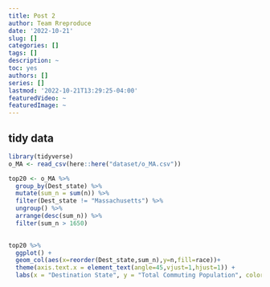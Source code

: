 ```yaml
---
title: Post 2
author: Team Rreproduce
date: '2022-10-21'
slug: []
categories: []
tags: []
description: ~
toc: yes
authors: []
series: []
lastmod: '2022-10-21T13:29:25-04:00'
featuredVideo: ~
featuredImage: ~
---
```


## tidy data
```r
library(tidyverse)
o_MA <- read_csv(here::here("dataset/o_MA.csv"))
```

```r

top20 <- o_MA %>% 
  group_by(Dest_state) %>%
  mutate(sum_n = sum(n)) %>%
  filter(Dest_state != "Massachusetts") %>%
  ungroup() %>%
  arrange(desc(sum_n)) %>%
  filter(sum_n > 1650)
  
```

```r
top20 %>% 
  ggplot() +
  geom_col(aes(x=reorder(Dest_state,sum_n),y=n,fill=race))+
  theme(axis.text.x = element_text(angle=45,vjust=1,hjust=1)) +
  labs(x = "Destination State", y = "Total Commuting Population", color="race")
```

